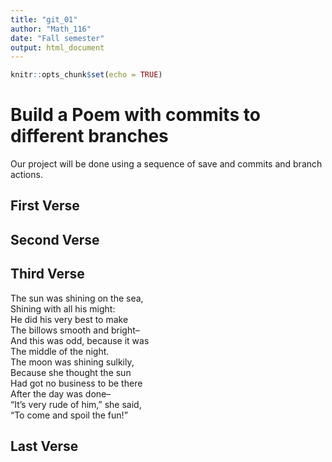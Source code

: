 ```yaml
---
title: "git_01"
author: "Math_116"
date: "Fall semester"
output: html_document
---
```


```r
knitr::opts_chunk$set(echo = TRUE)
```
# Build a Poem with commits to different branches
Our project will be done using a sequence of save and commits and branch actions.
<!-- Do not modify or change any text in "!--" bracketed areas such as this --- these are instructions to
you, if you change any of this the git program will notice it and compromise your git merging strategy !-->

## First Verse 
<!--Put the first five lines of a poem by Lewis Carrol in this section!-->

## Second Verse
<!--Put the first five lines of a poem by Robert Frost here!-->

## Third Verse
<!--Put the first two verses of The Walrus and the Carpenter here!-->

The sun was shining on the sea,    
Shining with all his might:    
He did his very best to make    
The billows smooth and bright--    
And this was odd, because it was    
The middle of the night.    
The moon was shining sulkily,    
Because she thought the sun    
Had got no business to be there    
After the day was done--    
"It's very rude of him," she said,    
"To come and spoil the fun!"    
 
      
## Last Verse
<!--Put a short poem of your choice 8-20 lines,here!-->
